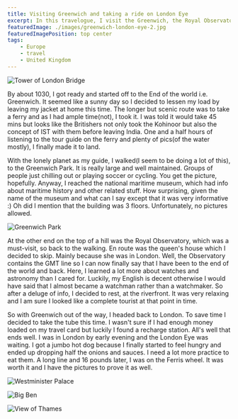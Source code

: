 ```yaml
---
title: Visiting Greenwich and taking a ride on London Eye
excerpt: In this travelogue, I visit the Greenwich, the Royal Observatory and take a ride on the London Eye.
featuredImage: ./images/greenwich-london-eye-2.jpg
featuredImagePosition: top center
tags:
    - Europe
    - travel
    - United Kingdom
---
```


![Tower of London Bridge](./images/greenwich-london-eye-1.jpg)

By about 1030, I got ready and started off to the End of the world i.e. Greenwich. It seemed like a sunny day so I decided to lessen my load by leaving my jacket at home this time. The longer but scenic route was to take a ferry and as I had ample time(not), I took it. I was told it would take 45 mins but looks like the Britishers not only took the Kohinoor but also the concept of IST with them before leaving India. One and a half hours of listening to the tour guide on the ferry and plenty of pics(of the water mostly), I finally made it to land.

With the lonely planet as my guide, I walked(I seem to be doing a lot of this), to the Greenwich Park. It is really large and well maintained. Groups of people just chilling out or playing soccer or cycling. You get the picture, hopefully. Anyway, I reached the national maritime museum, which had info about maritime history and other related stuff. How surprising, given the name of the museum and what can I say except that it was very informative :) Oh did I mention that the building was 3 floors. Unfortunately, no pictures allowed.

![Greenwich Park](./images/greenwich-london-eye-2.jpg)

At the other end on the top of a hill was the Royal Observatory, which was a must-visit, so back to the walking. En route was the queen's house which I decided to skip. Mainly because she was in London. Well, the Observatory contains the GMT line so I can now finally say that I have been to the end of the world and back. Here, I learned a lot more about watches and astronomy than I cared for. Luckily, my English is decent otherwise I would have said that I almost became a watchman rather than a watchmaker. So after a deluge of info, I decided to rest, at the riverfront. It was very relaxing and I am sure I looked like a complete tourist at that point in time.

So with Greenwich out of the way, I headed back to London. To save time I decided to take the tube this time. I wasn't sure if I had enough money loaded on my travel card but luckily I found a recharge station. All's well that ends well. I was in London by early evening and the London Eye was waiting. I got a jumbo hot dog because I finally started to feel hungry and ended up dropping half the onions and sauces. I need a lot more practice to eat them. A long line and 16 pounds later, I was on the Ferris wheel. It was worth it and I have the pictures to prove it as well.

![Westminister Palace](./images/greenwich-london-eye-3.jpg)

![Big Ben](./images/greenwich-london-eye-4.jpg)

![View of Thames](./images/greenwich-london-eye-5.jpg)
